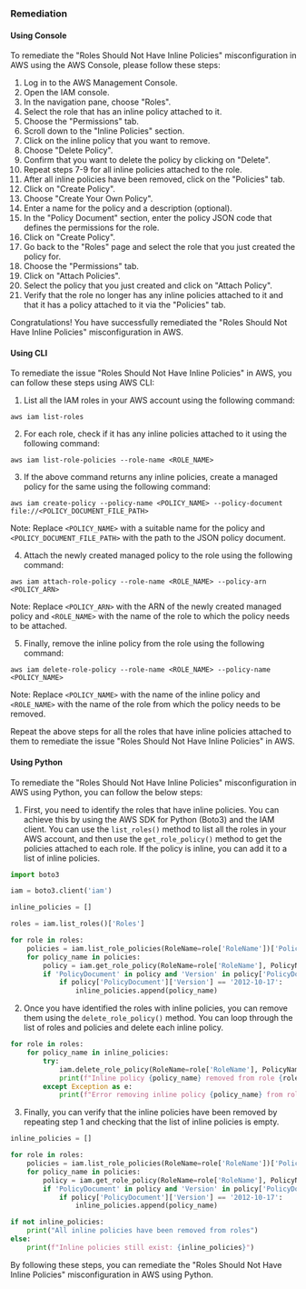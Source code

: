 ### Remediation

#### Using Console

To remediate the "Roles Should Not Have Inline Policies" misconfiguration in AWS using the AWS Console, please follow these steps:

1. Log in to the AWS Management Console.
2. Open the IAM console.
3. In the navigation pane, choose "Roles".
4. Select the role that has an inline policy attached to it.
5. Choose the "Permissions" tab.
6. Scroll down to the "Inline Policies" section.
7. Click on the inline policy that you want to remove.
8. Choose "Delete Policy".
9. Confirm that you want to delete the policy by clicking on "Delete".
10. Repeat steps 7-9 for all inline policies attached to the role.
11. After all inline policies have been removed, click on the "Policies" tab.
12. Click on "Create Policy".
13. Choose "Create Your Own Policy".
14. Enter a name for the policy and a description (optional).
15. In the "Policy Document" section, enter the policy JSON code that defines the permissions for the role.
16. Click on "Create Policy".
17. Go back to the "Roles" page and select the role that you just created the policy for.
18. Choose the "Permissions" tab.
19. Click on "Attach Policies".
20. Select the policy that you just created and click on "Attach Policy".
21. Verify that the role no longer has any inline policies attached to it and that it has a policy attached to it via the "Policies" tab.

Congratulations! You have successfully remediated the "Roles Should Not Have Inline Policies" misconfiguration in AWS.

#### Using CLI

To remediate the issue "Roles Should Not Have Inline Policies" in AWS, you can follow these steps using AWS CLI:

1. List all the IAM roles in your AWS account using the following command:
```
aws iam list-roles
```

2. For each role, check if it has any inline policies attached to it using the following command:
```
aws iam list-role-policies --role-name <ROLE_NAME>
```

3. If the above command returns any inline policies, create a managed policy for the same using the following command:
```
aws iam create-policy --policy-name <POLICY_NAME> --policy-document file://<POLICY_DOCUMENT_FILE_PATH>
```
Note: Replace `<POLICY_NAME>` with a suitable name for the policy and `<POLICY_DOCUMENT_FILE_PATH>` with the path to the JSON policy document.

4. Attach the newly created managed policy to the role using the following command:
```
aws iam attach-role-policy --role-name <ROLE_NAME> --policy-arn <POLICY_ARN>
```
Note: Replace `<POLICY_ARN>` with the ARN of the newly created managed policy and `<ROLE_NAME>` with the name of the role to which the policy needs to be attached.

5. Finally, remove the inline policy from the role using the following command:
```
aws iam delete-role-policy --role-name <ROLE_NAME> --policy-name <POLICY_NAME>
```
Note: Replace `<POLICY_NAME>` with the name of the inline policy and `<ROLE_NAME>` with the name of the role from which the policy needs to be removed.

Repeat the above steps for all the roles that have inline policies attached to them to remediate the issue "Roles Should Not Have Inline Policies" in AWS.

#### Using Python

To remediate the "Roles Should Not Have Inline Policies" misconfiguration in AWS using Python, you can follow the below steps:

1. First, you need to identify the roles that have inline policies. You can achieve this by using the AWS SDK for Python (Boto3) and the IAM client. You can use the `list_roles()` method to list all the roles in your AWS account, and then use the `get_role_policy()` method to get the policies attached to each role. If the policy is inline, you can add it to a list of inline policies.

```python
import boto3

iam = boto3.client('iam')

inline_policies = []

roles = iam.list_roles()['Roles']

for role in roles:
    policies = iam.list_role_policies(RoleName=role['RoleName'])['PolicyNames']
    for policy_name in policies:
        policy = iam.get_role_policy(RoleName=role['RoleName'], PolicyName=policy_name)
        if 'PolicyDocument' in policy and 'Version' in policy['PolicyDocument']:
            if policy['PolicyDocument']['Version'] == '2012-10-17':
                inline_policies.append(policy_name)
```

2. Once you have identified the roles with inline policies, you can remove them using the `delete_role_policy()` method. You can loop through the list of roles and policies and delete each inline policy.

```python
for role in roles:
    for policy_name in inline_policies:
        try:
            iam.delete_role_policy(RoleName=role['RoleName'], PolicyName=policy_name)
            print(f"Inline policy {policy_name} removed from role {role['RoleName']}")
        except Exception as e:
            print(f"Error removing inline policy {policy_name} from role {role['RoleName']}: {e}")
```

3. Finally, you can verify that the inline policies have been removed by repeating step 1 and checking that the list of inline policies is empty.

```python
inline_policies = []

for role in roles:
    policies = iam.list_role_policies(RoleName=role['RoleName'])['PolicyNames']
    for policy_name in policies:
        policy = iam.get_role_policy(RoleName=role['RoleName'], PolicyName=policy_name)
        if 'PolicyDocument' in policy and 'Version' in policy['PolicyDocument']:
            if policy['PolicyDocument']['Version'] == '2012-10-17':
                inline_policies.append(policy_name)

if not inline_policies:
    print("All inline policies have been removed from roles")
else:
    print(f"Inline policies still exist: {inline_policies}")
```

By following these steps, you can remediate the "Roles Should Not Have Inline Policies" misconfiguration in AWS using Python.

